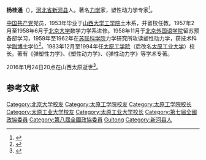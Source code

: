'''杨桂通'''（{{bd|1931年|8月24日|2016年|1月24日|catIdx=Yang杨}}），[[河北省|河北省]][[新河县|新河县]]人。著名[[力学|力学]]家，塑性动力学专家<ref>{{cite web|author=卫丰|title=杨桂通  固体力学学科首席学科带头人|url=http://jpkc.nwpu.edu.cn/jp2005/21/txlx/FIRST/01090008.htm|publisher=西北工业大学弹性力学网络课程|accessdate=2014-01-26|archive-date=2014-02-01|archive-url=https://web.archive.org/web/20140201211729/http://jpkc.nwpu.edu.cn/jp2005/21/txlx/FIRST/01090008.htm|dead-url=yes}}</ref>。

[[中国共产党|中国共产党]]党员，1953年毕业于[[太原工学院|山西大学工学院]]土木系，并留校任教。1957年2月至1958年6月于[[北京大学|北京大学]]数学力学系进修。1958年11月于[[北京外国语学院|北京外国语学院]]留苏预备部学习，1959年至1962年在[[苏联科学院|苏联科学院]]力学研究所攻读塑性动力学，获技术科学[[副博士|副博士]]学位<ref>{{cite isbn|7203034577}}</ref>。1983年12月至1994年任[[太原工学院|太原工学院]]（后改名[[太原工业大学|太原工业大学]]）校长。著有《弹塑性力学》、《塑性动力学》、《弹性动力学》等学术专著。

2016年1月24日20点在山西太原逝世<ref>{{cite news|title=太原理工大学原校长杨桂通逝世，享年85岁|url=http://www.thepaper.cn/newsDetail_forward_1426719|accessdate=2016-01-28|newspaper=澎湃新闻|archive-date=2019-06-03|archive-url=https://web.archive.org/web/20190603011334/http://www.thepaper.cn/newsDetail_forward_1426719|dead-url=no}}</ref>。

==参考文献==
{{reflist}}

{{DEFAULTSORT:Y}}
[[Category:北京大学校友|Category:北京大学校友]]
[[Category:太原工学院校友|Category:太原工学院校友]]
[[Category:太原工学院校长|Category:太原工学院校长]]
[[Category:太原工业大学校友|Category:太原工业大学校友]]
[[Category:太原工业大学校长|Category:太原工业大学校长]]
[[Category:第七屆全國政協委員|Category:第七屆全國政協委員]]
[[Category:第八屆全國政協委員|Category:第八屆全國政協委員]]
[[Category:杨姓|Guitong]]
[[Category:新河县人|Category:新河县人]]
